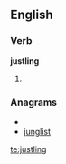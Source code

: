 
==English==

===Verb===
'''justling'''

# {{present participle of|[[justle]]}}

===Anagrams===
* {{alphagram|gijlnstu}}
* [[junglist#English|junglist]]

[[te:justling]]